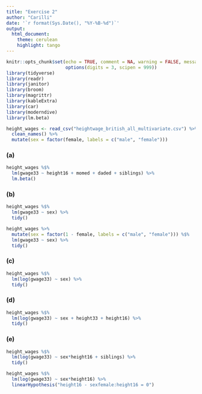```yaml
---
title: "Exercise 2"
author: "Carilli"
date: '`r format(Sys.Date(), "%Y-%B-%d")`'
output: 
  html_document:
    theme: cerulean
    highlight: tango
---
```


```r
knitr::opts_chunk$set(echo = TRUE, comment = NA, warning = FALSE, message = FALSE,
                      options(digits = 3, scipen = 999))
library(tidyverse)
library(readr)
library(janitor)
library(broom)
library(magrittr)
library(kableExtra)
library(car)
library(moderndive)
library(lm.beta)
```

```r
height_wages <- read_csv("heightwage_british_all_multivariate.csv") %>% 
  clean_names() %>% 
  mutate(sex = factor(female, labels = c("male", "female")))
```

### (a)

```r
height_wages %$% 
  lm(gwage33 ~ height16 + momed + daded + siblings) %>% 
  lm.beta()
```

### (b)

```r
height_wages %$% 
  lm(gwage33 ~ sex) %>% 
  tidy()

height_wages %>% 
  mutate(sex = factor(1 - female, labels = c("male", "female"))) %$% 
  lm(gwage33 ~ sex) %>% 
  tidy()
```

### (c)

```r
height_wages %$% 
  lm(log(gwage33) ~ sex) %>% 
  tidy()
```

### (d)

```r
height_wages %$% 
  lm(log(gwage33) ~ sex + height33 + height16) %>% 
  tidy()
```

### (e)

```r
height_wages %$% 
  lm(log(gwage33) ~ sex*height16 + siblings) %>% 
  tidy()

height_wages %$% 
  lm(log(gwage33) ~ sex*height16) %>% 
  linearHypothesis("height16 - sexfemale:height16 = 0")

```


